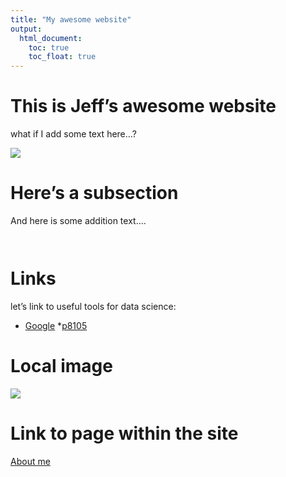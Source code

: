 ```yaml
---
title: "My awesome website"
output: 
  html_document:
    toc: true
    toc_float: true
---
```


# This is Jeff's awesome website
what if I add some text here...?


![](https://media.giphy.com/media/drXGoW1iudhKw/giphy.gif)

# Here's a subsection
And here is some addition text....

```r


```



```r


```

# Links
let's link to useful tools for data science:

* [Google](https://www.google.com.hk/)
*[p8105](https://www.p8105.com/index.html)


# Local image
![](images/cat.png)

# Link to page within the site
[About me](about.html)




